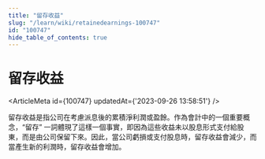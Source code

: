 ```yaml
---
title: "留存收益"
slug: "/learn/wiki/retainedearnings-100747"
id: "100747"
hide_table_of_contents: true
---
```



# 留存收益

<ArticleMeta id={100747} updatedAt={'2023-09-26 13:58:51'} />
<div className='border-solid border-b border-t-0 my-4 border-[var(--ifm-color-gray-300)]' />

留存收益是指公司在考慮派息後的累積淨利潤或盈餘。作為會計中的一個重要概念，“留存” 一詞體現了這樣一個事實，即因為這些收益未以股息形式支付給股東，而是由公司保留下來。因此，當公司虧損或支付股息時，留存收益會減少，而當產生新的利潤時，留存收益會增加。
